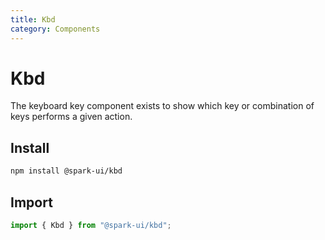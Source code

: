 ```yaml
---
title: Kbd
category: Components
---
```



# Kbd

The keyboard key component exists to show which key or combination of keys performs a given action.

<ComponentMenu slug="kbd" />

## Install

```sh
npm install @spark-ui/kbd
```

## Import

```js
import { Kbd } from "@spark-ui/kbd";
```

